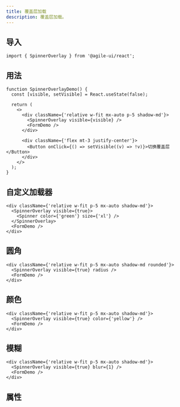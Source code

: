 ```yaml
---
title: 覆盖层加载
description: 覆盖层加载。
---
```


## 导入

```tsx
import { SpinnerOverlay } from '@agile-ui/react';
```

## 用法

```tsx live editable
function SpinnerOverlayDemo() {
  const [visible, setVisible] = React.useState(false);

  return (
    <>
      <div className={'relative w-fit mx-auto p-5 shadow-md'}>
        <SpinnerOverlay visible={visible} />
        <FormDemo />
      </div>

      <div className={'flex mt-3 justify-center'}>
        <Button onClick={() => setVisible((v) => !v)}>切换覆盖层</Button>
      </div>
    </>
  );
}
```

## 自定义加载器

```tsx live editable
<div className={'relative w-fit p-5 mx-auto shadow-md'}>
  <SpinnerOverlay visible={true}>
    <Spinner color={'green'} size={'xl'} />
  </SpinnerOverlay>
  <FormDemo />
</div>
```

## 圆角

```tsx live editable
<div className={'relative w-fit p-5 mx-auto shadow-md rounded'}>
  <SpinnerOverlay visible={true} radius />
  <FormDemo />
</div>
```

## 颜色

```tsx live editable
<div className={'relative w-fit p-5 mx-auto shadow-md'}>
  <SpinnerOverlay visible={true} color={'yellow'} />
  <FormDemo />
</div>
```

## 模糊

```tsx live editable
<div className={'relative w-fit p-5 mx-auto shadow-md'}>
  <SpinnerOverlay visible={true} blur={1} />
  <FormDemo />
</div>
```

## 属性

<PropsTable componentProps={componentProps} />
